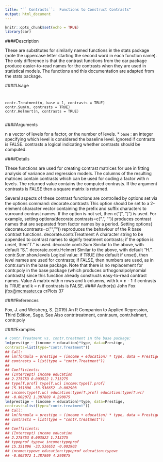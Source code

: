 ```yaml
---
title: "`` Contrasts``:  Functions to Construct Contrasts"
output: html_document
---
```


```r
knitr::opts_chunk$set(echo = TRUE)
library(car)
```





####Description

These are substitutes for similarly named functions in the stats package (note the uppercase letter
starting the second word in each function name). The only difference is that the contrast functions
from the car package produce easier-to-read names for the contrasts when they are used in statistical
models.
The functions and this documentation are adapted from the stats package.

####Usage
<pre><code>

contr.Treatment(n, base = 1, contrasts = TRUE)
contr.Sum(n, contrasts = TRUE)
contr.Helmert(n, contrasts = TRUE)

</code></pre>

####Arguments

n a vector of levels for a factor, or the number of levels.
* `` base`` : an integer specifying which level is considered the baseline level. Ignored if
contrasts is FALSE.
contrasts a logical indicating whether contrasts should be computed.

####Details

These functions are used for creating contrast matrices for use in fitting analysis of variance and regression models. The columns of the resulting matrices contain contrasts which can be used for
coding a factor with n levels. The returned value contains the computed contrasts. If the argument contrasts is FALSE then a square matrix is returned.

Several aspects of these contrast functions are controlled by options set via the options command:
decorate.contrasts This option should be set to a 2-element character vector containing the prefix
and suffix characters to surround contrast names. If the option is not set, then c("[", "]")
is used. For example, setting options(decorate.contrasts=c(".", "")) produces contrast
names that are separated from factor names by a period. Setting options( decorate.contrasts=c("", ""))
reproduces the behaviour of the R base contrast functions.
decorate.contr.Treatment A character string to be appended to contrast names to signify treatment
contrasts; if the option is unset, then "T." is used.
decorate.contr.Sum Similar to the above, with default "S.".
decorate.contr.Helmert Similar to the above, with default "H.".
contr.Sum.show.levels Logical value: if TRUE (the default if unset), then level names are used
for contrasts; if FALSE, then numbers are used, as in contr.sum in the base package.
Note that there is no replacement for contr.poly in the base package (which produces orthogonalpolynomial
contrasts) since this function already constructs easy-to-read contrast names.
Value
A matrix with n rows and k columns, with k = n - 1 if contrasts is TRUE and k = n if contrasts
is FALSE.
#### Author(s)
John Fox <jfox@mcmaster.ca>
crPlots 37

####References

Fox, J. and Weisberg, S. (2019) An R Companion to Applied Regression, Third Edition, Sage.
See Also
contr.treatment, contr.sum, contr.helmert, contr.poly

####Examples

```r

# contr.Treatment vs. contr.treatment in the base package:
lm(prestige ~ (income + education)*type, data=Prestige,
contrasts=list(type="contr.Treatment"))
## Call:
## lm(formula = prestige ~ (income + education) * type, data = Prestige,
## contrasts = list(type = "contr.Treatment"))
##
## Coefficients:
## (Intercept) income education
## 2.275753 0.003522 1.713275
## type[T.prof] type[T.wc] income:type[T.prof]
## 15.351896 -33.536652 -0.002903
## income:type[T.wc] education:type[T.prof] education:type[T.wc]
## -0.002072 1.387809 4.290875
lm(prestige ~ (income + education)*type, data=Prestige,
contrasts=list(type="contr.treatment"))
## Call:
## lm(formula = prestige ~ (income + education) * type, data = Prestige,
## contrasts = list(type = "contr.treatment"))
##
## Coefficients:
## (Intercept) income education
## 2.275753 0.003522 1.713275
## typeprof typewc income:typeprof
## 15.351896 -33.536652 -0.002903
## income:typewc education:typeprof education:typewc
## -0.002072 1.387809 4.290875
```
